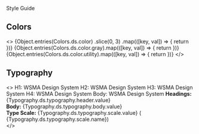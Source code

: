 


<Meta title="Design System / Style Guide" />

<Heading level={1} className="text-transform-uppercase">
  Style Guide
</Heading>

<Spacer className="my-md" />

## Colors

<Spacer className="my-xs" />

<>
  <GridContainer gridSize={3} gridGap={50}>
    {Object.entries(Colors.ds.color)
      .slice(0, 3)
      .map(([key, val]) => {
        return <ColorCard hexColor={val.value} name={val.name} usage={val.usage} />
      })}
    {Object.entries(Colors.ds.color.gray).map(([key, val]) => {
      return <ColorCard hexColor={val.value} name={val.name} usage={val.usage} />
    })}
    {Object.entries(Colors.ds.color.utility).map(([key, val]) => {
      return <ColorCard hexColor={val.value} name={val.name} usage={val.usage} />
    })}
  </GridContainer>
</>

<Spacer />

## Typography

<Spacer className="my-xs" />

<>
  <Container>
    <Heading level={1}>H1: WSMA Design System</Heading>
    <Heading level={2}>H2: WSMA Design System</Heading>
    <Heading level={3}>H3: WSMA Design System</Heading>
    <Heading level={4}>H4: WSMA Design System</Heading>
    <Text>Body: WSMA Design System</Text>
    <Spacer className="my-xs" />
    <Text>
      <b>Headings:</b> {Typography.ds.typography.header.value}
      <br />
      <b>Body:</b> {Typography.ds.typography.body.value}
      <br />
      <b>Type Scale:</b> {Typography.ds.typography.scale.value} (
      {Typography.ds.typography.scale.name})
      <br />
    </Text>
  </Container>
</>
